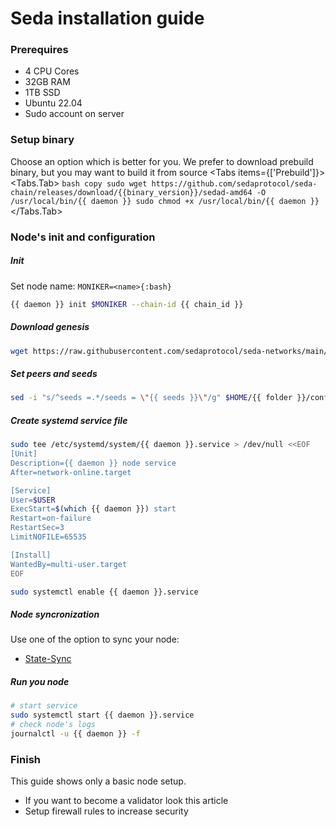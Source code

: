 
# Seda installation guide

### Prerequires

- 4 CPU Cores
- 32GB RAM
- 1TB SSD
- Ubuntu 22.04
- Sudo account on server


### Setup binary
Choose an option which is better for you. We prefer to download prebuild binary, but you may want to build it from source
<Tabs items={['Prebuild']}>
    <Tabs.Tab>
        ```bash copy
        sudo wget https://github.com/sedaprotocol/seda-chain/releases/download/{{binary_version}}/sedad-amd64 -O /usr/local/bin/{{ daemon }}
        sudo chmod +x /usr/local/bin/{{ daemon }}
        ```
    </Tabs.Tab>
</Tabs>


### Node's init and configuration

##### Init
Set node name: `MONIKER=<name>{:bash}`
```bash copy
{{ daemon }} init $MONIKER --chain-id {{ chain_id }}
```
##### Download genesis
```bash copy
wget https://raw.githubusercontent.com/sedaprotocol/seda-networks/main/mainnet/genesis.json -O $HOME/{{ folder }}/config/genesis.json
```
##### Set peers and seeds
```bash copy
sed -i "s/^seeds =.*/seeds = \"{{ seeds }}\"/g" $HOME/{{ folder }}/config/config.toml
```

##### Create systemd service file
```bash
sudo tee /etc/systemd/system/{{ daemon }}.service > /dev/null <<EOF 
[Unit]
Description={{ daemon }} node service
After=network-online.target 

[Service]
User=$USER
ExecStart=$(which {{ daemon }}) start
Restart=on-failure
RestartSec=3
LimitNOFILE=65535

[Install]
WantedBy=multi-user.target 
EOF

sudo systemctl enable {{ daemon }}.service
```


##### Node syncronization

Use one of the option to sync your node: 
- [State-Sync](./state-sync)

##### Run you node
```bash
# start service
sudo systemctl start {{ daemon }}.service
# check node's logs
journalctl -u {{ daemon }} -f
```


### Finish
This guide shows only a basic node setup. 
* If you want to become a validator look this article 
* Setup firewall rules to increase security

